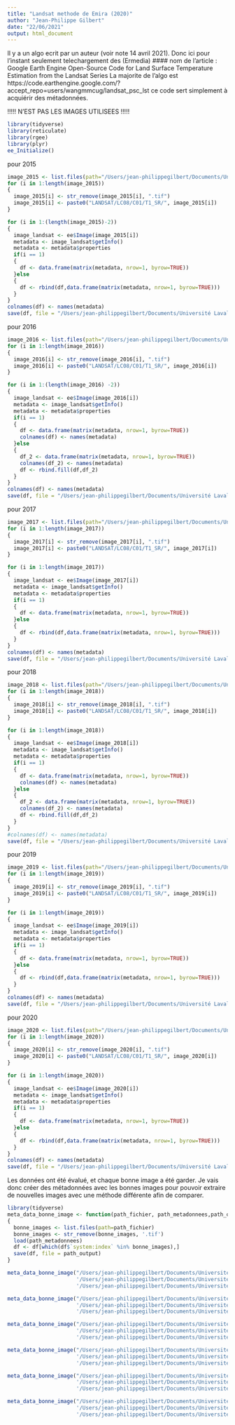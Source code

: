 ```yaml
---
title: "Landsat methode de Emira (2020)"
author: "Jean-Philippe Gilbert"
date: "22/06/2021"
output: html_document
---
```

Il y a un algo ecrit par un auteur (voir note 14 avril 2021). Donc ici pour l'instant seulement telechargement des (Ermedia) ####
nom de l'article : Google Earth Engine Open-Source Code for Land Surface Temperature Estimation from the Landsat Series
La majorite de l'algo est https://code.earthengine.google.com/?accept_repo=users/wangmmcug/landsat_psc_lst
ce code sert simplement à acquiérir des métadonnées. 

!!!!!   N'EST PAS LES IMAGES UTILISEES  !!!!!
```r
library(tidyverse)
library(reticulate)
library(rgee)
library(plyr)
ee_Initialize()
```

pour 2015

```r
image_2015 <- list.files(path="/Users/jean-philippegilbert/Documents/Université Laval/Cartographie vulnérabilité vagues de chaleur accamblante - General/Data/Landsat_methode_Ermedia/GEE_QC_2015")
for (i in 1:length(image_2015))
{
  image_2015[i] <- str_remove(image_2015[i], ".tif")
  image_2015[i] <- paste0("LANDSAT/LC08/C01/T1_SR/", image_2015[i])
}

for (i in 1:(length(image_2015)-2))
{
  image_landsat <- ee$Image(image_2015[i])
  metadata <- image_landsat$getInfo()
  metadata <- metadata$properties
  if(i == 1)
  {
    df <- data.frame(matrix(metadata, nrow=1, byrow=TRUE))
  }else
  {
    df <- rbind(df,data.frame(matrix(metadata, nrow=1, byrow=TRUE)))
  }
}
colnames(df) <- names(metadata)
save(df, file = "/Users/jean-philippegilbert/Documents/Université Laval/Cartographie vulnérabilité vagues de chaleur accamblante - General/Data/Landsat_methode_Ermedia/GEE_QC_2015/Metadata/Metadata_2015.rda")
```


pour 2016
```r
image_2016 <- list.files(path="/Users/jean-philippegilbert/Documents/Université Laval/Cartographie vulnérabilité vagues de chaleur accamblante - General/Data/Landsat_methode_Ermedia/GEE_QC_2016")
for (i in 1:length(image_2016))
{
  image_2016[i] <- str_remove(image_2016[i], ".tif")
  image_2016[i] <- paste0("LANDSAT/LC08/C01/T1_SR/", image_2016[i])
}

for (i in 1:(length(image_2016) -2))
{
  image_landsat <- ee$Image(image_2016[i])
  metadata <- image_landsat$getInfo()
  metadata <- metadata$properties
  if(i == 1)
  {
    df <- data.frame(matrix(metadata, nrow=1, byrow=TRUE))
    colnames(df) <- names(metadata)
  }else
  {
    df_2 <- data.frame(matrix(metadata, nrow=1, byrow=TRUE))
    colnames(df_2) <- names(metadata)
    df <- rbind.fill(df,df_2)
  }
}
colnames(df) <- names(metadata)
save(df, file = "/Users/jean-philippegilbert/Documents/Université Laval/Cartographie vulnérabilité vagues de chaleur accamblante - General/Data/Landsat_methode_Ermedia/GEE_QC_2016/Metadata/Metadata_2016.rda")

```

pour 2017
``` r
image_2017 <- list.files(path="/Users/jean-philippegilbert/Documents/Université Laval/Cartographie vulnérabilité vagues de chaleur accamblante - General/Data/Landsat_methode_Ermedia/GEE_QC_2017")
for (i in 1:length(image_2017))
{
  image_2017[i] <- str_remove(image_2017[i], ".tif")
  image_2017[i] <- paste0("LANDSAT/LC08/C01/T1_SR/", image_2017[i])
}

for (i in 1:length(image_2017))
{
  image_landsat <- ee$Image(image_2017[i])
  metadata <- image_landsat$getInfo()
  metadata <- metadata$properties
  if(i == 1)
  {
    df <- data.frame(matrix(metadata, nrow=1, byrow=TRUE))
  }else
  {
    df <- rbind(df,data.frame(matrix(metadata, nrow=1, byrow=TRUE)))
  }
}
colnames(df) <- names(metadata)
save(df, file = "/Users/jean-philippegilbert/Documents/Université Laval/Cartographie vulnérabilité vagues de chaleur accamblante - General/Data/Landsat_methode_Ermedia/GEE_QC_2017/Metadata/Metadata_2017.rda")
```

pour 2018
``` r
image_2018 <- list.files(path="/Users/jean-philippegilbert/Documents/Université Laval/Cartographie vulnérabilité vagues de chaleur accamblante - General/Data/Landsat_methode_Ermedia/GEE_QC_2018")
for (i in 1:length(image_2018))
{
  image_2018[i] <- str_remove(image_2018[i], ".tif")
  image_2018[i] <- paste0("LANDSAT/LC08/C01/T1_SR/", image_2018[i])
}

for (i in 1:length(image_2018))
{
  image_landsat <- ee$Image(image_2018[i])
  metadata <- image_landsat$getInfo()
  metadata <- metadata$properties
  if(i == 1)
  {
    df <- data.frame(matrix(metadata, nrow=1, byrow=TRUE))
    colnames(df) <- names(metadata)
  }else
  {
    df_2 <- data.frame(matrix(metadata, nrow=1, byrow=TRUE))
    colnames(df_2) <- names(metadata)
    df <- rbind.fill(df,df_2)
  }
}
#colnames(df) <- names(metadata)
save(df, file = "/Users/jean-philippegilbert/Documents/Université Laval/Cartographie vulnérabilité vagues de chaleur accamblante - General/Data/Landsat_methode_Ermedia/GEE_QC_2018/Metadata/Metadata_2018.rda")
```

pour 2019
``` r
image_2019 <- list.files(path="/Users/jean-philippegilbert/Documents/Université Laval/Cartographie vulnérabilité vagues de chaleur accamblante - General/Data/Landsat_methode_Ermedia/GEE_QC_2019")
for (i in 1:length(image_2019))
{
  image_2019[i] <- str_remove(image_2019[i], ".tif")
  image_2019[i] <- paste0("LANDSAT/LC08/C01/T1_SR/", image_2019[i])
}

for (i in 1:length(image_2019))
{
  image_landsat <- ee$Image(image_2019[i])
  metadata <- image_landsat$getInfo()
  metadata <- metadata$properties
  if(i == 1)
  {
    df <- data.frame(matrix(metadata, nrow=1, byrow=TRUE))
  }else
  {
    df <- rbind(df,data.frame(matrix(metadata, nrow=1, byrow=TRUE)))
  }
}
colnames(df) <- names(metadata)
save(df, file = "/Users/jean-philippegilbert/Documents/Université Laval/Cartographie vulnérabilité vagues de chaleur accamblante - General/Data/Landsat_methode_Ermedia/GEE_QC_2019/Metadata/Metadata_2019.rda")
```

pour 2020
``` r
image_2020 <- list.files(path="/Users/jean-philippegilbert/Documents/Université Laval/Cartographie vulnérabilité vagues de chaleur accamblante - General/Data/Landsat_methode_Ermedia/GEE_QC_2020")
for (i in 1:length(image_2020))
{
  image_2020[i] <- str_remove(image_2020[i], ".tif")
  image_2020[i] <- paste0("LANDSAT/LC08/C01/T1_SR/", image_2020[i])
}

for (i in 1:length(image_2020))
{
  image_landsat <- ee$Image(image_2020[i])
  metadata <- image_landsat$getInfo()
  metadata <- metadata$properties
  if(i == 1)
  {
    df <- data.frame(matrix(metadata, nrow=1, byrow=TRUE))
  }else
  {
    df <- rbind(df,data.frame(matrix(metadata, nrow=1, byrow=TRUE)))
  }
}
colnames(df) <- names(metadata)
save(df, file = "/Users/jean-philippegilbert/Documents/Université Laval/Cartographie vulnérabilité vagues de chaleur accamblante - General/Data/Landsat_methode_Ermedia/GEE_QC_2020/Metadata/Metadata_2020.rda")
```
Les données ont été évalué, et chaque bonne image a été garder. Je vais donc créer des métadonnées avec les bonnes images pour pouvoir extraire
de nouvelles images avec une méthode différente afin de comparer.

```r

library(tidyverse)
meta_data_bonne_image <- function(path_fichier, path_metadonnees,path_output)
{
  bonne_images <- list.files(path=path_fichier)
  bonne_images <- str_remove(bonne_images, '.tif')
  load(path_metadonnees)
  df <- df[which(df$`system:index` %in% bonne_images),]
  save(df, file = path_output)
}

meta_data_bonne_image("/Users/jean-philippegilbert/Documents/Université\ Laval/Cartographie\ vulnérabilité\ vagues\ de\ chaleur\ accamblante\ -\ General/Data/Landsat_methode_Ermedia/GEE_QC_2015/Reproject/Bonne",
                      '/Users/jean-philippegilbert/Documents/Université\ Laval/Cartographie\ vulnérabilité\ vagues\ de\ chaleur\ accamblante\ -\ General/Data/Landsat_methode_Ermedia/GEE_QC_2015/Metadata/Metadata_2015.rda',
                      '/Users/jean-philippegilbert/Documents/Université\ Laval/Cartographie\ vulnérabilité\ vagues\ de\ chaleur\ accamblante\ -\ General/Data/Landsat_methode_Ermedia/GEE_QC_2015/Metadata/Metadata_2015_bonne.rda')

meta_data_bonne_image("/Users/jean-philippegilbert/Documents/Université\ Laval/Cartographie\ vulnérabilité\ vagues\ de\ chaleur\ accamblante\ -\ General/Data/Landsat_methode_Ermedia/GEE_QC_2016/Reproject/Bonne",
                      '/Users/jean-philippegilbert/Documents/Université\ Laval/Cartographie\ vulnérabilité\ vagues\ de\ chaleur\ accamblante\ -\ General/Data/Landsat_methode_Ermedia/GEE_QC_2016/Metadata/Metadata_2016.rda',
                      '/Users/jean-philippegilbert/Documents/Université\ Laval/Cartographie\ vulnérabilité\ vagues\ de\ chaleur\ accamblante\ -\ General/Data/Landsat_methode_Ermedia/GEE_QC_2016/Metadata/Metadata_2016_bonne.rda')

meta_data_bonne_image("/Users/jean-philippegilbert/Documents/Université\ Laval/Cartographie\ vulnérabilité\ vagues\ de\ chaleur\ accamblante\ -\ General/Data/Landsat_methode_Ermedia/GEE_QC_2017/Reproject/Bonne",
                      '/Users/jean-philippegilbert/Documents/Université\ Laval/Cartographie\ vulnérabilité\ vagues\ de\ chaleur\ accamblante\ -\ General/Data/Landsat_methode_Ermedia/GEE_QC_2017/Metadata/Metadata_2017.rda',
                      '/Users/jean-philippegilbert/Documents/Université\ Laval/Cartographie\ vulnérabilité\ vagues\ de\ chaleur\ accamblante\ -\ General/Data/Landsat_methode_Ermedia/GEE_QC_2017/Metadata/Metadata_2017_bonne.rda')

meta_data_bonne_image("/Users/jean-philippegilbert/Documents/Université\ Laval/Cartographie\ vulnérabilité\ vagues\ de\ chaleur\ accamblante\ -\ General/Data/Landsat_methode_Ermedia/GEE_QC_2018/Reproject/Bonne",
                      '/Users/jean-philippegilbert/Documents/Université\ Laval/Cartographie\ vulnérabilité\ vagues\ de\ chaleur\ accamblante\ -\ General/Data/Landsat_methode_Ermedia/GEE_QC_2018/Metadata/Metadata_2018.rda',
                      '/Users/jean-philippegilbert/Documents/Université\ Laval/Cartographie\ vulnérabilité\ vagues\ de\ chaleur\ accamblante\ -\ General/Data/Landsat_methode_Ermedia/GEE_QC_2018/Metadata/Metadata_2018_bonne.rda')

meta_data_bonne_image("/Users/jean-philippegilbert/Documents/Université\ Laval/Cartographie\ vulnérabilité\ vagues\ de\ chaleur\ accamblante\ -\ General/Data/Landsat_methode_Ermedia/GEE_QC_2019/Reproject/Bonne",
                      '/Users/jean-philippegilbert/Documents/Université\ Laval/Cartographie\ vulnérabilité\ vagues\ de\ chaleur\ accamblante\ -\ General/Data/Landsat_methode_Ermedia/GEE_QC_2019/Metadata/Metadata_2019.rda',
                      '/Users/jean-philippegilbert/Documents/Université\ Laval/Cartographie\ vulnérabilité\ vagues\ de\ chaleur\ accamblante\ -\ General/Data/Landsat_methode_Ermedia/GEE_QC_2019/Metadata/Metadata_2019_bonne.rda')

meta_data_bonne_image("/Users/jean-philippegilbert/Documents/Université\ Laval/Cartographie\ vulnérabilité\ vagues\ de\ chaleur\ accamblante\ -\ General/Data/Landsat_methode_Ermedia/GEE_QC_2020/Reproject/Bonne",
                      '/Users/jean-philippegilbert/Documents/Université\ Laval/Cartographie\ vulnérabilité\ vagues\ de\ chaleur\ accamblante\ -\ General/Data/Landsat_methode_Ermedia/GEE_QC_2020/Metadata/Metadata_2020.rda',
                      '/Users/jean-philippegilbert/Documents/Université\ Laval/Cartographie\ vulnérabilité\ vagues\ de\ chaleur\ accamblante\ -\ General/Data/Landsat_methode_Ermedia/GEE_QC_2020/Metadata/Metadata_2020_bonne.rda')

```